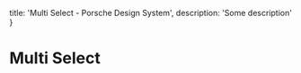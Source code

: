 
  title: 'Multi Select - Porsche Design System',
  description: 'Some description'
}

# Multi Select <ComponentStatus tagName="p-multi-select"></ComponentStatus>

<TableOfContents headings={[]} />

